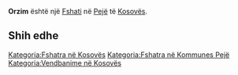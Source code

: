{{Fshat në Kosovës
 | Emri                = Orzim
 | EmriAlt                = Orzim,Orzin,Osdrin,Ozdrim
 | Emri (Rasa dhanore) = 
 | Figura              = 
 | Shteti              = Kosovës
 | Komuna              = Pejë
 | Kodi postar         = 
 | Sipërfaqja          = 

 | Popullsia           = 

 | Regj. i popullsisë  = 
 | Dend. e popullsisë  = 
 | Faqja zyrtare       = 
 <!--- Koordinatat ----> 
 | Gjerësia            = 42.70139
 | Gjatësia            = 20.38028
 | Lartësia            = 
}}
'''Orzim''' është një [[Fshati]] në [[Pejë]] të [[Kosovës]].

<!-- == Gjeografia == -->
<!-- == Historia == -->
<!-- == Demografia == -->
== Shih edhe ==
{{Komuna Pejë}}
{{Kosovo-Administrata-Cung}}

[[Kategoria:Fshatra në Kosovës]]
[[Kategoria:Fshatra në Kommunes Pejë]]
[[Kategoria:Vendbanime në Kosovës]]